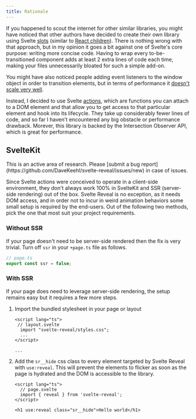 ```yaml
---
title: Rationale
---
```



If you happened to scout the internet for other similar libraries, you might have noticed that other authors have decided to create their own library using Svelte [slots](https://svelte.dev/docs#template-syntax-slot) (similar to [React children](https://react.dev/learn/passing-props-to-a-component#passing-jsx-as-children)). There is nothing wrong with that approach, but in my opinion it goes a bit against one of Svelte's core purpose: writing more concise code. Having to wrap every to-be-transitioned component adds at least 2 extra lines of code each time, making your files unnecessarily bloated for such a simple add-on.

You might have also noticed people adding event listeners to the window object in order to transition elements, but in terms of performance it [doesn't scale very well](https://itnext.io/1v1-scroll-listener-vs-intersection-observers-469a26ab9eb6).

Instead, I decided to use Svelte [actions](https://svelte.dev/docs#template-syntax-element-directives-use-action), which are functions you can attach to a DOM element and that allow you to get access to that particular element and hook into its lifecycle. They take up considerably fewer lines of code, and so far I haven't encountered any big obstacle or performance drawback. Morever, this library is backed by the Intersection Observer API, which is great for performance.

## SvelteKit

<Aside type="caution" title="Last update: April 2024">
  This is an active area of research. Please [submit a bug
  report](https://github.com/DaveKeehl/svelte-reveal/issues/new) in case of issues.
</Aside>

Since Svelte actions were conceived to operate in a client-side environment, they don't always work 100% in SvelteKit and SSR (server-side rendering) out of the box. Svelte Reveal is no exception, as it needs DOM access, and in order not to incur in weird animation behaviors some small setup is required by the end-users. Out of the following two methods, pick the one that most suit your project requirements.

### Without SSR

If your page doesn't need to be server-side rendered then the fix is very trivial. Turn off `ssr` in your `+page.ts` file as follows.

```typescript
// page.ts
export const ssr = false;
```

### With SSR

If your page does need to leverage server-side rendering, the setup remains easy but it requires a few more steps.

<Steps>

1. Import the bundled stylesheet in your page or layout

   ```svelte
   <script lang="ts">
    // layout.svelte
     import "svelte-reveal/styles.css";
     ...
   </script>

   ...
   ```

2. Add the `sr__hide` css class to every element targeted by Svelte Reveal with `use:reveal`. This will prevent the elements to flicker as soon as the page is hydrated and the DOM is accessible to the library.

   ```svelte
   <script lang="ts">
     // page.svelte
     import { reveal } from 'svelte-reveal';
   </script>

   <h1 use:reveal class="sr__hide">Hello world</h1>
   ```

</Steps>
